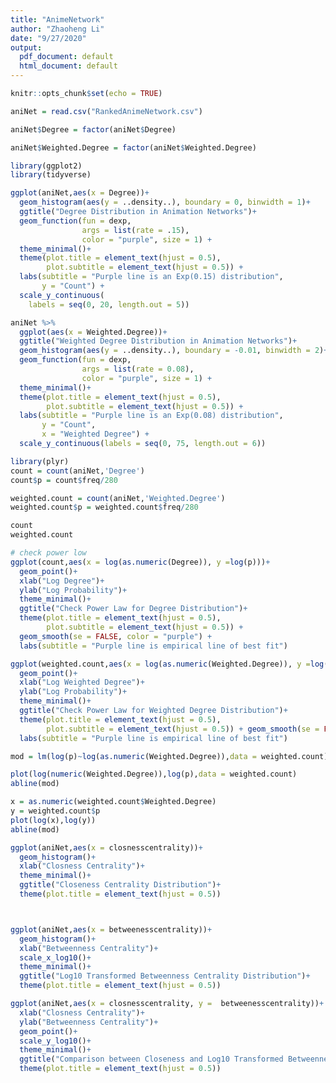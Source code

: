 ```yaml
---
title: "AnimeNetwork"
author: "Zhaoheng Li"
date: "9/27/2020"
output:
  pdf_document: default
  html_document: default
---
```


```r
knitr::opts_chunk$set(echo = TRUE)
```




```r
aniNet = read.csv("RankedAnimeNetwork.csv")

```


```r
aniNet$Degree = factor(aniNet$Degree)
```

```r
aniNet$Weighted.Degree = factor(aniNet$Weighted.Degree)
```

```r
library(ggplot2)
library(tidyverse)
```

```r
ggplot(aniNet,aes(x = Degree))+
  geom_histogram(aes(y = ..density..), boundary = 0, binwidth = 1)+
  ggtitle("Degree Distribution in Animation Networks")+
  geom_function(fun = dexp, 
                args = list(rate = .15),
                color = "purple", size = 1) +
  theme_minimal()+
  theme(plot.title = element_text(hjust = 0.5),
        plot.subtitle = element_text(hjust = 0.5)) +
  labs(subtitle = "Purple line is an Exp(0.15) distribution",
       y = "Count") +
  scale_y_continuous(
    labels = seq(0, 20, length.out = 5))

aniNet %>% 
  ggplot(aes(x = Weighted.Degree))+
  ggtitle("Weighted Degree Distribution in Animation Networks")+
  geom_histogram(aes(y = ..density..), boundary = -0.01, binwidth = 2)+
  geom_function(fun = dexp, 
                args = list(rate = 0.08),
                color = "purple", size = 1) +
  theme_minimal()+
  theme(plot.title = element_text(hjust = 0.5),
        plot.subtitle = element_text(hjust = 0.5)) +
  labs(subtitle = "Purple line is an Exp(0.08) distribution",
       y = "Count", 
       x = "Weighted Degree") +
  scale_y_continuous(labels = seq(0, 75, length.out = 6))

```


```r
library(plyr)
count = count(aniNet,'Degree')
count$p = count$freq/280

weighted.count = count(aniNet,'Weighted.Degree')
weighted.count$p = weighted.count$freq/280

```
```r
count
weighted.count
```


```r
# check power low
ggplot(count,aes(x = log(as.numeric(Degree)), y =log(p)))+
  geom_point()+
  xlab("Log Degree")+
  ylab("Log Probability")+
  theme_minimal()+
  ggtitle("Check Power Law for Degree Distribution")+
  theme(plot.title = element_text(hjust = 0.5),
        plot.subtitle = element_text(hjust = 0.5)) +
  geom_smooth(se = FALSE, color = "purple") +
  labs(subtitle = "Purple line is empirical line of best fit")

ggplot(weighted.count,aes(x = log(as.numeric(Weighted.Degree)), y =log(p)))+
  geom_point()+
  xlab("Log Weighted Degree")+
  ylab("Log Probability")+
  theme_minimal()+
  ggtitle("Check Power Law for Weighted Degree Distribution")+
  theme(plot.title = element_text(hjust = 0.5),
        plot.subtitle = element_text(hjust = 0.5)) + geom_smooth(se = FALSE, color = "purple") +
  labs(subtitle = "Purple line is empirical line of best fit")
```


```r
mod = lm(log(p)~log(as.numeric(Weighted.Degree)),data = weighted.count)

plot(log(numeric(Weighted.Degree)),log(p),data = weighted.count)
abline(mod)
```
```r
x = as.numeric(weighted.count$Weighted.Degree)
y = weighted.count$p
plot(log(x),log(y))
abline(mod)
```






```r
ggplot(aniNet,aes(x = closnesscentrality))+
  geom_histogram()+
  xlab("Closness Centrality")+
  theme_minimal()+
  ggtitle("Closeness Centrality Distribution")+
  theme(plot.title = element_text(hjust = 0.5))



ggplot(aniNet,aes(x = betweenesscentrality))+
  geom_histogram()+ 
  xlab("Betweenness Centrality")+
  scale_x_log10()+
  theme_minimal()+
  ggtitle("Log10 Transformed Betweenness Centrality Distribution")+
  theme(plot.title = element_text(hjust = 0.5))
```

```r
ggplot(aniNet,aes(x = closnesscentrality, y =  betweenesscentrality))+
  xlab("Closness Centrality")+
  ylab("Betweenness Centrality")+
  geom_point()+
  scale_y_log10()+
  theme_minimal()+
  ggtitle("Comparison between Closeness and Log10 Transformed Betweenness Centrality")+
  theme(plot.title = element_text(hjust = 0.5))
```



